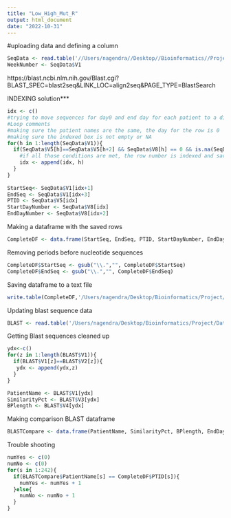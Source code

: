 ```yaml
---
title: "Low_High_Mut_R"
output: html_document
date: "2022-10-31"
---
```

#uploading data and defining a column 
```r
SeqData <- read.table('//Users/nagendra//Desktop//Bioinformatics//Project//Data//ACTG5257_RT_fasta.txt',header=FALSE,fill=TRUE) 
WeekNumber <- SeqData$V1

```

https://blast.ncbi.nlm.nih.gov/Blast.cgi?BLAST_SPEC=blast2seq&LINK_LOC=align2seq&PAGE_TYPE=BlastSearch 

INDEXING solution***

```r
idx <- c()
#trying to move sequences for day0 and end day for each patient to a different dataframe
#Loop comments
#making sure the patient names are the same, the day for the row is 0 
#making sure the indexed box is not empty or NA
for(h in 1:length(SeqData$V1)){
  if(SeqData$V5[h]==SeqData$V5[h+2] && SeqData$V8[h] == 0 && is.na(SeqData$V8[h])==FALSE && SeqData$V5[h]!= "" && SeqData$V8[h]!=SeqData$V8[h+2]){
    #if all those conditions are met, the row number is indexed and saved in idx
    idx <- append(idx, h)
  }
}
  
StartSeq<- SeqData$V1[idx+1]
EndSeq <- SeqData$V1[idx+3]
PTID <- SeqData$V5[idx]
StartDayNumber <- SeqData$V8[idx]
EndDayNumber <- SeqData$V8[idx+2]

```

Making a dataframe with the saved rows
```r
CompleteDF <- data.frame(StartSeq, EndSeq, PTID, StartDayNumber, EndDayNumber)
```

Removing periods before nucleotide sequences
```r
CompleteDF$StartSeq <- gsub("\\.","", CompleteDF$StartSeq)
CompleteDF$EndSeq <- gsub("\\.","", CompleteDF$EndSeq)
```

Saving dataframe to a text file
```r

write.table(CompleteDF,'/Users/nagendra/Desktop/Bioinformatics/Project/Data/DataForBLAST.csv', sep = ",")
```

Updating blast sequence data
```r
BLAST <- read.table('/Users/nagendra/Desktop/Bioinformatics/Project/Data/BLASTFinalAlignment.csv', sep= ",")
```
Getting Blast sequences cleaned up 
```r
ydx<-c()
for(z in 1:length(BLAST$V1)){
  if(BLAST$V1[z]==BLAST$V2[z]){
   ydx <- append(ydx,z) 
  }
}

PatientName <- BLAST$V1[ydx]
SimilarityPct <- BLAST$V3[ydx]
BPlength <- BLAST$V4[ydx]

```

Making comparison BLAST dataframe
```r
BLASTCompare <- data.frame(PatientName, SimilarityPct, BPlength, EndDayNumber)
```

Trouble shooting
```r
numYes <- c(0)
numNo <- c(0)
for(s in 1:242){
  if(BLASTCompare$PatientName[s] == CompleteDF$PTID[s]){
    numYes <- numYes + 1
  }else{
    numNo <- numNo + 1
  }
}
```

